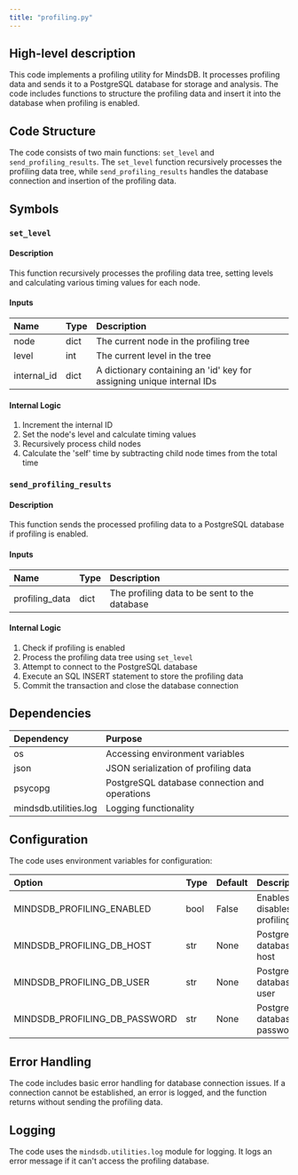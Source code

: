 ```yaml
---
title: "profiling.py"
---
```


## High-level description
This code implements a profiling utility for MindsDB. It processes profiling data and sends it to a PostgreSQL database for storage and analysis. The code includes functions to structure the profiling data and insert it into the database when profiling is enabled.

## Code Structure
The code consists of two main functions: `set_level` and `send_profiling_results`. The `set_level` function recursively processes the profiling data tree, while `send_profiling_results` handles the database connection and insertion of the profiling data.

## Symbols

### `set_level`
#### Description
This function recursively processes the profiling data tree, setting levels and calculating various timing values for each node.

#### Inputs
| Name | Type | Description |
|:-----|:-----|:------------|
| node | dict | The current node in the profiling tree |
| level | int | The current level in the tree |
| internal_id | dict | A dictionary containing an 'id' key for assigning unique internal IDs |

#### Internal Logic
1. Increment the internal ID
2. Set the node's level and calculate timing values
3. Recursively process child nodes
4. Calculate the 'self' time by subtracting child node times from the total time

### `send_profiling_results`
#### Description
This function sends the processed profiling data to a PostgreSQL database if profiling is enabled.

#### Inputs
| Name | Type | Description |
|:-----|:-----|:------------|
| profiling_data | dict | The profiling data to be sent to the database |

#### Internal Logic
1. Check if profiling is enabled
2. Process the profiling data tree using `set_level`
3. Attempt to connect to the PostgreSQL database
4. Execute an SQL INSERT statement to store the profiling data
5. Commit the transaction and close the database connection

## Dependencies
| Dependency | Purpose |
|:-----------|:--------|
| os | Accessing environment variables |
| json | JSON serialization of profiling data |
| psycopg | PostgreSQL database connection and operations |
| mindsdb.utilities.log | Logging functionality |

## Configuration
The code uses environment variables for configuration:

| Option | Type | Default | Description |
|:-------|:-----|:--------|:------------|
| MINDSDB_PROFILING_ENABLED | bool | False | Enables or disables profiling |
| MINDSDB_PROFILING_DB_HOST | str | None | PostgreSQL database host |
| MINDSDB_PROFILING_DB_USER | str | None | PostgreSQL database user |
| MINDSDB_PROFILING_DB_PASSWORD | str | None | PostgreSQL database password |

## Error Handling
The code includes basic error handling for database connection issues. If a connection cannot be established, an error is logged, and the function returns without sending the profiling data.

## Logging
The code uses the `mindsdb.utilities.log` module for logging. It logs an error message if it can't access the profiling database.